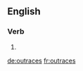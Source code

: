 ==English==

===Verb===
{{head|en}}

# {{en-third-person singular of|outrace}}

[[de:outraces]]
[[fr:outraces]]